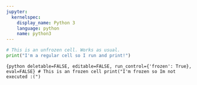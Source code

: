 ```yaml
---
jupyter:
  kernelspec:
    display_name: Python 3
    language: python
    name: python3
---
```


```python
# This is an unfrozen cell. Works as usual.
print("I'm a regular cell so I run and print!")
```

```{python deletable=FALSE, editable=FALSE, run_control={'frozen': True}, eval=FALSE}
# This is an frozen cell
print("I'm frozen so Im not executed :(")
```
